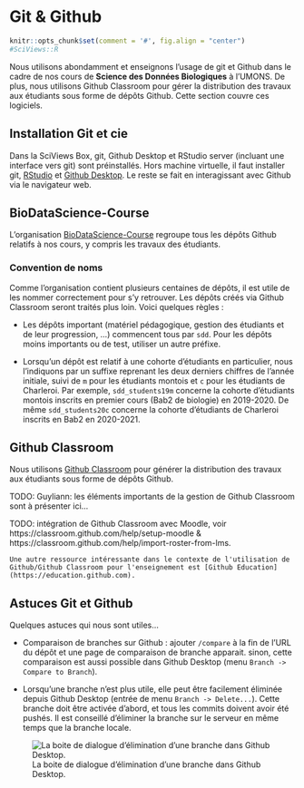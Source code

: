 # Git & Github {#git}

```r
knitr::opts_chunk$set(comment = '#', fig.align = "center")
#SciViews::R
```

Nous utilisons abondamment et enseignons l'usage de git et Github dans le cadre de nos cours de **Science des Données Biologiques** à l'UMONS. De plus, nous utilisons Github Classroom pour gérer la distribution des travaux aux étudiants sous forme de dépôts Github. Cette section couvre ces logiciels.

## Installation Git et cie

Dans la SciViews Box, git, Github Desktop et RStudio server (incluant une interface vers git) sont préinstallés. Hors machine virtuelle, il faut installer git, [RStudio](https://rstudio.com/products/rstudio/download/#download) et [Github Desktop](https://desktop.github.com/). Le reste se fait en interagissant avec Github via le navigateur web.

## BioDataScience-Course

L'organisation [BioDataScience-Course](https://github.com/BioDataScience-Course) regroupe tous les dépôts Github relatifs à nos cours, y compris les travaux des étudiants.

### Convention de noms

Comme l'organisation contient plusieurs centaines de dépôts, il est utile de les nommer correctement pour s'y retrouver. Les dépôts créés via Github Classroom seront traités plus loin. Voici quelques règles\ :

- Les dépôts important (matériel pédagogique, gestion des étudiants et de leur progression, ...) commencent tous par `sdd`. Pour les dépôts moins importants ou de test, utiliser un autre préfixe.

- Lorsqu'un dépôt est relatif à une cohorte d'étudiants en particulier, nous l'indiquons par un suffixe reprenant les deux derniers chiffres de l'année initiale, suivi de `m` pour les étudiants montois et `c` pour les étudiants de Charleroi. Par exemple, `sdd_students19m` concerne la cohorte d'étudiants montois inscrits en premier cours (Bab2 de biologie) en 2019-2020. De même `sdd_students20c` concerne la cohorte d'étudiants de Charleroi inscrits en Bab2 en 2020-2021.


## Github Classroom

Nous utilisons [Github Classroom]() pour générer la distribution des travaux aux étudiants sous forme de dépôts Github.

TODO: Guyliann: les éléments importants de la gestion de Github Classroom sont à présenter ici...

TODO: intégration de Github Classroom avec Moodle, voir https://classroom.github.com/help/setup-moodle & https://classroom.github.com/help/import-roster-from-lms.

```block2
Une autre ressource intéressante dans le contexte de l'utilisation de Github/Github Classroom pour l'enseignement est [Github Education](https://education.github.com).
```

## Astuces Git et Github

Quelques astuces qui nous sont utiles...

- Comparaison de branches sur Github\ : ajouter `/compare` à la fin de l'URL du dépôt et une page de comparaison de branche apparait. sinon, cette comparaison est aussi possible dans Github Desktop (menu `Branch -> Compare to Branch`).

- Lorsqu'une branche n'est plus utile, elle peut être facilement éliminée depuis Github Desktop (entrée de menu `Branch -> Delete...`). Cette branche doit être activée d'abord, et tous les commits doivent avoir été pushés. Il est conseillé d'éliminer la branche sur le serveur en même temps que la branche locale.

![La boite de dialogue d'élimination d'une branche dans Github Desktop.](images/git/git-delete-branch.png)
